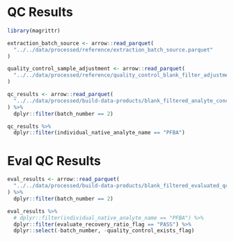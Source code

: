 # QC Results

```r
library(magrittr)

extraction_batch_source <- arrow::read_parquet(
  "../../data/processed/reference/extraction_batch_source.parquet"
)

quality_control_sample_adjustment <- arrow::read_parquet(
  "../../data/processed/reference/quality_control_blank_filter_adjustment.parquet"
)

qc_results <- arrow::read_parquet(
  "../../data/processed/build-data-products/blank_filtered_analyte_concentration_quality_control_no_recovery.parquet"
) %>%
  dplyr::filter(batch_number == 2)
```

```r
qc_results %>%
  dplyr::filter(individual_native_analyte_name == "PFBA")
```

# Eval QC Results

```r
eval_results <- arrow::read_parquet(
  "../../data/processed/build-data-products/blank_filtered_evaluated_qc_no_recovery.parquet"
) %>%
  dplyr::filter(batch_number == 2)

eval_results %>%
  # dplyr::filter(individual_native_analyte_name == "PFBA") %>%
  dplyr::filter(evaluate_recovery_ratio_flag == "PASS") %>%
  dplyr::select(-batch_number, -quality_control_exists_flag)
```
